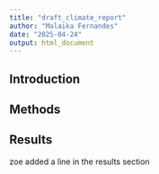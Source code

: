 ```yaml
---
title: "draft_climate_report"
author: "Malaika Fernandes"
date: "2025-04-24"
output: html_document
---
```


## Introduction 


## Methods


## Results 

zoe added a line in the results section